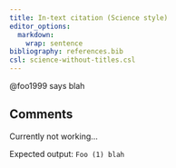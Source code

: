 ```yaml
---
title: In-text citation (Science style)
editor_options:
  markdown: 
    wrap: sentence
bibliography: references.bib
csl: science-without-titles.csl
---
```


@foo1999 says blah

## Comments

Currently not working…

Expected output: `Foo (1) blah`
